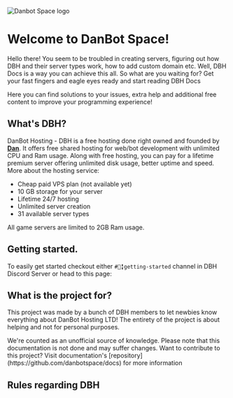 
<Card>
  <Image
    src="/danbot-space.svg"
    alt="Danbot Space logo"
    height={128}
    width="auto"
    my={0}
    withoutTooltip
  />
</Card>

# Welcome to DanBot Space!

Hello there! You seem to be troubled in creating servers, figuring out how DBH and their server types work, how to add custom domain etc. Well, DBH Docs is a way you can achieve this all. So what are you waiting for? Get your fast fingers and eagle eyes ready and start reading DBH Docs

Here you can find solutions to your issues, extra help and additional free content to improve your programming experience!

## What's DBH?

DanBot Hosting - DBH is a free hosting done right owned and founded by [**Dan**](https://github.com/danielpmc). It offers free shared hosting for web/bot development with unlimited CPU and Ram usage. Along with free hosting, you can pay for a lifetime premium server offering unlimited disk usage, better uptime and speed. More about the hosting service:

* Cheap paid VPS plan (not available yet)
* 10 GB storage for your server
* Lifetime 24/7 hosting
* Unlimited server creation
* 31 available server types

<Tip>
  All game servers are limited to 2GB Ram usage.
</Tip>

## Getting started.

To easily get started checkout either `#📗╏getting-started` channel in DBH Discord Server or head to this page:

<Redirect href="/getting-started" />

## What is the project for?

This project was made by a bunch of DBH members to let newbies know everything about DanBot Hosting LTD! The entirety of the project is about helping and not for personal purposes.

<Tip>
  We're counted as an unofficial source of knowledge. Please note that this documentation is not done and may suffer changes. Want to contribute to this project? Visit documentation's [repository](https://github.com/danbotspace/docs) for more information
</Tip>

## Rules regarding DBH

<Redirect href="https://docs.google.com/document/d/1dOY5xefHu_RzBdOphh-_el8vNgMz2U_OWO8OeulOg_4" label="Privacy Policy" />
<Redirect href="https://docs.google.com/document/d/1BxGFRlH3TEMqfUWBPszsWYudbKmcbM5pkp7bTq4IbHg" label="Terms Of Service" />